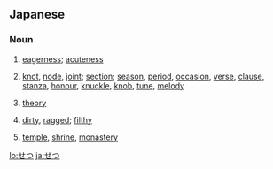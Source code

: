 ==Japanese==

===Noun===
{{ja-noun}}

# {{ja-def|切}} [[eagerness]]; [[acuteness]]
# {{ja-def|節}} [[knot]], [[node]], [[joint]]; [[section]]; [[season]], [[period]], [[occasion]], [[verse]], [[clause]], [[stanza]], [[honour]], [[knuckle]], [[knob]], [[tune]], [[melody]]
# {{ja-def|説}} [[theory]]
# {{ja-def|褻}} [[dirty]], [[ragged]]; [[filthy]]
# {{ja-def|刹}} [[temple]], [[shrine]], [[monastery]]

[[lo:せつ]]
[[ja:せつ]]